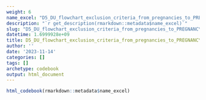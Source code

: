 ```yaml
---
weight: 6
name_excel: "D5_DU_flowchart_exclusion_criteria_from_pregnancies_to_PREGNANCY-COHORT_and_MS-PREGNANCY-COHORT.xlsx"
description: "`r get_description(rmarkdown::metadata$name_excel)`"
slug: "D5_DU_flowchart_exclusion_criteria_from_pregnancies_to_PREGNANCY-COHORT_and_MS-PREGNANCY-COHORT"
datetime: 1.6999928e+09
title: D5_DU_flowchart_exclusion_criteria_from_pregnancies_to_PREGNANCY-COHORT_and_MS-PREGNANCY-COHORT
author: ''
date: '2023-11-14'
categories: []
tags: []
archetype: codebook
output: html_document
---
```


```r
html_codebook(rmarkdown::metadata$name_excel)
```
